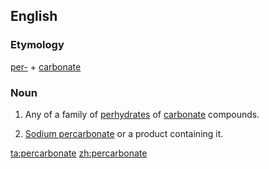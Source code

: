 ==English==

===Etymology===
[[per-]] + [[carbonate]]

===Noun===
{{en-noun}}

# {{context|chemistry|lang=en}} Any of a family of [[perhydrate]]s of [[carbonate]] compounds.
# [[w:Sodium percarbonate|Sodium percarbonate]] or a product containing it.

[[ta:percarbonate]]
[[zh:percarbonate]]